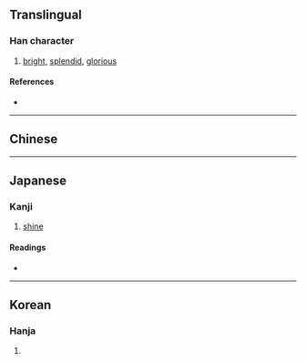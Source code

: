 {{character info/new}}
{{also|熙|煕}}
==Translingual==

===Han character===
{{Han char|rn=86|rad=火|as=10|sn=14|four=|canj=HUF|ids=⿱⿲丿臣巳灬}}

# [[bright]], [[splendid]], [[glorious]]

====References====
* {{Han ref|kx=0679.080|dkj=19292|dj=1090.030|hdz=32226.090|uh=7188|ud=29064}}

----

==Chinese==
{{zh-see|熙|v}}

----

==Japanese==

===Kanji===
{{ja-kanji|grade=|rs=火10}}

# [[shine]]

====Readings====
* {{ja-readings|on=[[き]] (ki)|kun=[[ひかる]] (hikaru), [[ひろい]] (hiroi), [[よろこぶ]] (yorokobu)}}

----

==Korean==

===Hanja===
{{ko-hanja|hangeul=희|eumhun=|rv=hui|mr=hŭi|y=huy}}

# {{defn|lang=ko|sort=火10}}